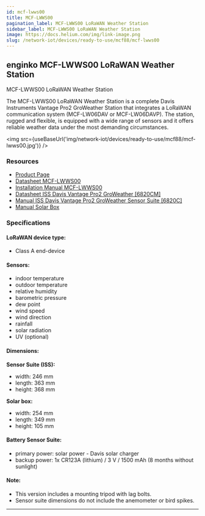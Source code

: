 ```yaml
---
id: mcf-lwws00
title: MCF-LWWS00
pagination_label: MCF-LWWS00 LoRaWAN Weather Station
sidebar_label: MCF-LWWS00 LoRaWAN Weather Station
image: https://docs.helium.com/img/link-image.png
slug: /network-iot/devices/ready-to-use/mcf88/mcf-lwws00
---
```



<LegacyContentBanner />

## enginko MCF-LWWS00 LoRaWAN Weather Station

MCF-LWWS00 LoRaWAN Weather Station

The MCF-LWWS00 LoRaWAN Weather Station is a complete Davis Instruments Vantage Pro2 GroWeather
Station that integrates a LoRaWAN communication system (MCF-LW06DAV or MCF-LW06DAVP). The station,
rugged and flexible, is equipped with a wide range of sensors and it offers reliable weather data
under the most demanding circumstances.

<img src={useBaseUrl('img/network-iot/devices/ready-to-use/mcf88/mcf-lwws00.jpg')} />

### Resources

- [Product Page](https://enginko.com/en/solutions/weather-station-lorawan-mcf-lwws00/)
- [Datasheet MCF-LWWS00](https://enginko.com/wp-content/uploads/2020/09/enginko%C2%AE_datasheet_MCF-LWWS00-01-02-03_EN013W01.pdf)
- [Installation Manual MCF-LWWS00](https://www.enginko.com/support/doku.php?id=manual_mcf-lwws0x)
- [Datasheet ISS Davis Vantage Pro2 GroWeather [6820CM]](https://cdn.shopify.com/s/files/1/0515/5992/3873/files/6820_6820C_Spec_Sheet_Web.pdf?v=1631307649)
- [Manual ISS Davis Vantage Pro2 GroWeather Sensor Suite [6820C]](https://cdn.shopify.com/s/files/1/0515/5992/3873/files/07395-289_UM_6820.pdf)
- [Manual Solar Box](https://cdn.shopify.com/s/files/1/0515/5992/3873/files/07395-326_IM_06612_06614.pdf)

### Specifications

#### LoRaWAN device type:

- Class A end-device

#### Sensors:

- indoor temperature
- outdoor temperature
- relative humidity
- barometric pressure
- dew point
- wind speed
- wind direction
- rainfall
- solar radiation
- UV (optional)

#### Dimensions:

**Sensor Suite (ISS):**

- width: 246 mm
- length: 363 mm
- height: 368 mm

**Solar box:**

- width: 254 mm
- length: 349 mm
- height: 105 mm

#### Battery Sensor Suite:

- primary power: solar power - Davis solar charger
- backup power: 1x CR123A (lithium) / 3 V / 1500 mAh (8 months without sunlight)

#### Note:

- This version includes a mounting tripod with lag bolts.
- Sensor suite dimensions do not include the anemometer or bird spikes.

---
